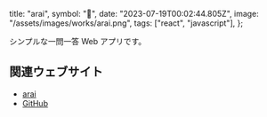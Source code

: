   title: "arai",
  symbol: "🐹",
  date: "2023-07-19T00:02:44.805Z",
  image: "/assets/images/works/arai.png",
  tags: ["react", "javascript"],
};

シンプルな一問一答 Web アプリです。

## 関連ウェブサイト

- [arai](https://arai.b7s.dev)
- [GitHub](https://github.com/BonyChops/arai)
